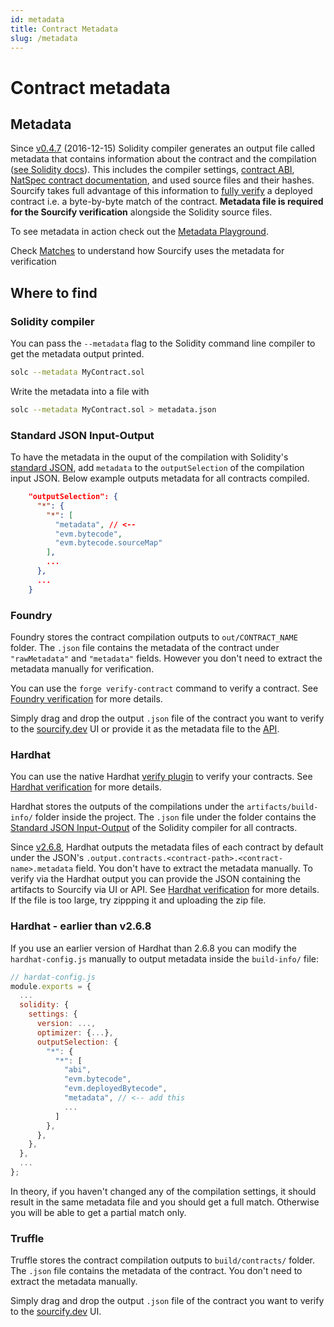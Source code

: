 ```yaml
---
id: metadata
title: Contract Metadata
slug: /metadata
---
```



# Contract metadata

<AvailableOnlyForSolidityAdmonition description="Vyper contracts don't support metadata."/>

## Metadata

Since [v0.4.7](https://github.com/ethereum/solidity/releases/tag/v0.4.7) (2016-12-15) Solidity compiler generates an output file called metadata that contains information about the contract and the compilation ([see Solidity docs](https://docs.soliditylang.org/en/latest/metadata.html)). This includes the compiler settings, [contract ABI](https://docs.soliditylang.org/en/latest/abi-spec.html), [NatSpec contract documentation](https://docs.soliditylang.org/en/latest/natspec-format.html), and used source files and their hashes. Sourcify takes full advantage of this information to [fully verify](/docs/full-vs-partial-match) a deployed contract i.e. a byte-by-byte match of the contract. **Metadata file is required for the Sourcify verification** alongside the Solidity source files.

To see metadata in action check out the [Metadata Playground](https://playground.sourcify.dev).

Check [Matches](/docs/full-vs-partial-match) to understand how Sourcify uses the metadata for verification

## Where to find

### Solidity compiler

You can pass the `--metadata` flag to the Solidity command line compiler to get the metadata output printed.

```bash
solc --metadata MyContract.sol
```

Write the metadata into a file with

```bash
solc --metadata MyContract.sol > metadata.json
```

### Standard JSON Input-Output

To have the metadata in the ouput of the compilation with Solidity's [standard JSON](https://docs.soliditylang.org/en/latest/using-the-compiler.html#compiler-input-and-output-json-description), add `metadata` to the `outputSelection` of the compilation input JSON. Below example outputs metadata for all contracts compiled.

```json
    "outputSelection": {
      "*": {
        "*": [
          "metadata", // <--
          "evm.bytecode",
          "evm.bytecode.sourceMap"
        ],
        ...
      },
      ...
    }
```
### Foundry

Foundry stores the contract compilation outputs to `out/CONTRACT_NAME` folder. The `.json` file contains the metadata of the contract under `"rawMetadata"` and `"metadata"` fields. However you don't need to extract the metadata manually for verification.

You can use the `forge verify-contract` command to verify a contract. See [Foundry verification](/docs/how-to-verify/#Foundry) for more details.

Simply drag and drop the output `.json` file of the contract you want to verify to the [sourcify.dev](https://sourcify.dev) UI or provide it as the metadata file to the [API](/docs/api).


### Hardhat

You can use the native Hardhat [verify plugin](https://hardhat.org/hardhat-runner/plugins/nomicfoundation-hardhat-verify#verifying-on-sourcify) to verify your contracts. See [Hardhat verification](/docs/how-to-verify/#with-hardhat-plugin) for more details.

Hardhat stores the outputs of the compilations under the `artifacts/build-info/` folder inside the project. The `.json` file under the folder contains the [Standard JSON Input-Output](https://docs.soliditylang.org/en/latest/using-the-compiler.html#compiler-input-and-output-json-description) of the Solidity compiler for all contracts.

Since [v2.6.8](https://github.com/nomiclabs/hardhat/releases/tag/hardhat%402.6.8), Hardhat outputs the metadata files of each contract by default under the JSON's `.output.contracts.<contract-path>.<contract-name>.metadata` field. You don't have to extract the metadata manually. To verify via the Hardhat output you can provide the JSON containing the artifacts to Sourcify via UI or API. See [Hardhat verification](/docs/how-to-verify/#with-hardhat-output) for more details. If the file is too large, try zippping it and uploading the zip file.

### Hardhat - earlier than v2.6.8

If you use an earlier version of Hardhat than 2.6.8 you can modify the `hardhat-config.js` manually to output metadata inside the `build-info/` file:

```js
// hardat-config.js
module.exports = {
  ...
  solidity: {
    settings: {
      version: ...,
      optimizer: {...},
      outputSelection: {
        "*": {
          "*": [
            "abi",
            "evm.bytecode",
            "evm.deployedBytecode",
            "metadata", // <-- add this
            ...
          ]
        },
      },
    },
  },
  ...
};
```

In theory, if you haven't changed any of the compilation settings, it should result in the same metadata file and you should get a full match. Otherwise you will be able to get a partial match only.

### Truffle

Truffle stores the contract compilation outputs to `build/contracts/` folder. The `.json` file contains the metadata of the contract. You don't need to extract the metadata manually.

Simply drag and drop the output `.json` file of the contract you want to verify to the [sourcify.dev](https://sourcify.dev) UI.
